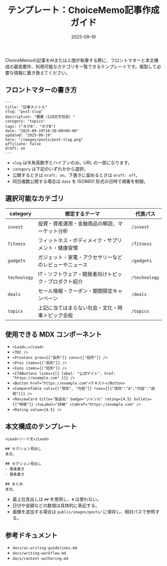 ﻿---
title: "テンプレート：ChoiceMemo記事作成ガイド"
slug: "template-choice-memo"
description: "ChoiceMemoで新しい記事を書くときに参照するフロントマターとカテゴリ一覧のテンプレート。"
category: "topics"
tags: ["テンプレート", "ガイド"]
date: "2025-09-19"
updated: "2025-09-19"
hero: ""
affiliate: false
draft: off
---

<Lead>
  ChoiceMemoの記事をAIまたは人間が執筆する際に、フロントマターと本文構成の最低要件、利用可能なカテゴリを一覧できるテンプレートです。複製して必要な情報に置き換えてください。
</Lead>

## フロントマターの書き方

```mdx
---
title: "記事タイトル"
slug: "post-slug"
description: "概要（120文字目安）"
category: "topics"
tags: ["タグA", "タグB"]
date: "2025-09-19T10:30:00+09:00"
updated: "2025-09-19"
hero: "/images/posts/post-slug.png"
affiliate: false
draft: on
---
```

- `slug` は半角英数字とハイフンのみ。URL の一部になります。
- `category` は下記のいずれかから選択。
- 公開するときは `draft: on`、下書きに留めるときは `draft: off`。
- 同日複数公開する場合は `date` を ISO8601 形式の日時で順番を制御。

## 選択可能なカテゴリ

| category | 想定するテーマ | 代表パス |
| --- | --- | --- |
| `invest` | 投資・資産運用・金融商品の解説、マーケット分析 | `/invest` |
| `fitness` | フィットネス・ボディメイク・サプリメント・健康習慣 | `/fitness` |
| `gadgets` | ガジェット・家電・アクセサリーなどのレビューやニュース | `/gadgets` |
| `technology` | IT・ソフトウェア・開発者向けトピック・プロダクト紹介 | `/technology` |
| `deals` | セール情報・クーポン・期間限定キャンペーン | `/deals` |
| `topics` | 上記に当てはまらない社会・文化・時事トピック全般 | `/topics` |

## 使用できる MDX コンポーネント

- `<Lead>…</Lead>`
- `<TOC />`
- `<ProsCons pros={["長所"]} cons={["短所"]} />`
- `<Pros items={["長所"]} />`
- `<Cons items={["短所"]} />`
- `<CTAButtons links={[{ label: "公式サイト", href: "https://example.com" }]} />`
- `<Button href="https://example.com">テキスト</Button>`
- `<CompareTable cols={["項目", "内容"]} rows={[{"項目":"A","内容":"説明"}]} />`
- `<ReviewCard title="製品名" badge="ジャンル" rating={4.5} bullets={["特徴"]} ctaLabel="詳細" ctaHref="https://example.com" />`
- `<Rating value={4.5} />`

## 本文構成のテンプレート

```
<Lead>リード文</Lead>

## セクション見出し
本文。

## セクション見出し
- 箇条書き
- 箇条書き

## まとめ
本文。
```

- 最上位見出しは `##` を使用し、`#` は使わない。
- 日付や金額などの数値は具体的に表記する。
- 画像を追加する場合は `public/images/posts/` に保存し、相対パスで参照する。

## 参考ドキュメント

- `docs/ai-writing-guidelines.md`
- `docs/writing-workflow.md`
- `docs/content-authoring.md`
